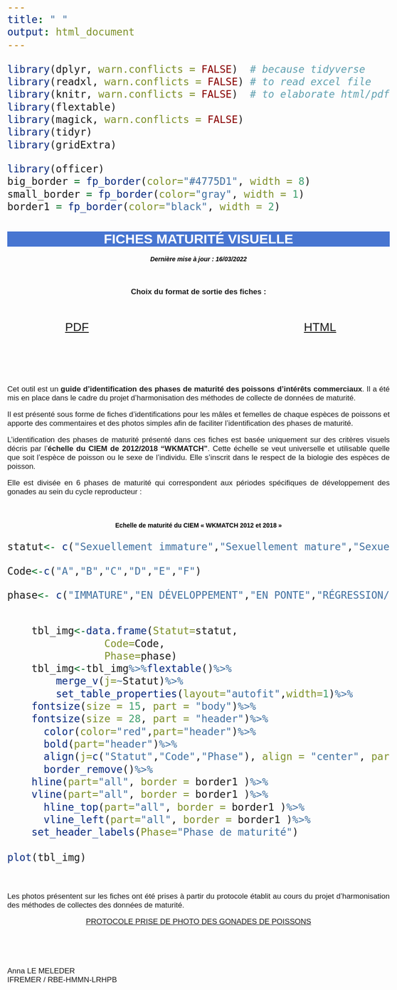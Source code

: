 ```yaml
---
title: " "
output: html_document
---
```

```r
library(dplyr, warn.conflicts = FALSE)  # because tidyverse
library(readxl, warn.conflicts = FALSE) # to read excel file
library(knitr, warn.conflicts = FALSE)  # to elaborate html/pdf
library(flextable)
library(magick, warn.conflicts = FALSE)
library(tidyr)
library(gridExtra)

library(officer)
big_border = fp_border(color="#4775D1", width = 8)
small_border = fp_border(color="gray", width = 1)
border1 = fp_border(color="black", width = 2)
```


<html>
<head>
<style media="all"> 
  body {
        /* to centre page on screen*/
        margin-left: auto;
        margin-right: auto;
        font-family: sans-serif;
        font-size: 20pt;
    }
    h1{
    color:white;
    font-size:30px;
    background-color:#4775D1;
    font-weight:700;
    text-align: center;
    }
    h2{
    font-size:25px;
    background-color:#E6E6FF;
    font-weight:600;
    }
    h3{
    color:black;
    font-size:14px;
    font-weight:900;
    font-weight: bold;
    }
    hr{
    color:#4775D1;
    height:8px;
    background-color:#4775D1;
    }
    h4{
    font-size:14px;
    color:black;
    }
    p{
    font-size:
    17px;
    }
    caption{
    font-weight:1000;
    line-height: 26pt;
    }
    </style>

<title>Page Title</title>


</head>

<body>

<h1>FICHES MATURITÉ VISUELLE</h1>

<center>

<h4>*Dernière mise à jour : 16/03/2022*</h4>

</center>

\

<center>

**Choix du format de sortie des fiches : **

</center>

\


:::::::::::::: {.columns}
::: {.column width="40%"}

<center>
[PDF](FRPDF.html)
</center>

:::
::: {.column width="20%"}

\

:::
::: {.column width="40%"}

<center>
[HTML](FRHTML.html)
</center>

:::
::::::::::::::

\

\


<div style="text-align: justify"> 
  Cet outil est un **guide d'identification des phases de maturité des poissons d'intérêts commerciaux**. Il a été mis en place dans le cadre du projet d'harmonisation des méthodes de collecte de données de maturité.

  Il est présenté sous forme de fiches d'identifications pour les mâles et femelles de chaque espèces de poissons et apporte des commentaires et des photos simples afin de faciliter l'identification des phases de maturité.

  L'identification des phases de maturité présenté dans ces fiches est basée uniquement sur des critères visuels décris par l'**échelle du CIEM de 2012/2018 "WKMATCH"**. Cette échelle se veut universelle et utilisable quelle que soit l'espèce de poisson ou le sexe de l'individu. Elle s'inscrit dans le respect de la biologie des espèces de poisson. 
  
  Elle est divisée en 6 phases de maturité qui correspondent aux périodes spécifiques de développement des gonades au sein du cycle reproducteur : 
</div>

\

<center>

<h3>Echelle de maturité du CIEM « WKMATCH 2012 et 2018 »</h3>

</center>

```r


statut<- c("Sexuellement immature","Sexuellement mature","Sexuellement mature","Sexuellement mature","Sexuellement mature","Sexuellement mature")

Code<-c("A","B","C","D","E","F")

phase<- c("IMMATURE","EN DÉVELOPPEMENT","EN PONTE","RÉGRESSION/RÉGÉNÉRATION","OMISSION DE PONTE","ANORMAL")


	tbl_img<-data.frame(Statut=statut,
			    Code=Code,
			    Phase=phase)
	tbl_img<-tbl_img%>%flextable()%>%
		merge_v(j=~Statut)%>%
		set_table_properties(layout="autofit",width=1)%>%
    fontsize(size = 15, part = "body")%>%
    fontsize(size = 28, part = "header")%>%
	  color(color="red",part="header")%>%
	  bold(part="header")%>%
	  align(j=c("Statut","Code","Phase"), align = "center", part = "all")%>%
	  border_remove()%>%
    hline(part="all", border = border1 )%>%
    vline(part="all", border = border1 )%>%
	  hline_top(part="all", border = border1 )%>%
	  vline_left(part="all", border = border1 )%>%
    set_header_labels(Phase="Phase de maturité")
	
plot(tbl_img)

```

\

<div style="text-align: justify">

  Les photos présentent sur les fiches ont été prises à partir du protocole établit au cours du projet d'harmonisation des méthodes de collectes des données de maturité.

<center>

[PROTOCOLE PRISE DE PHOTO DES GONADES DE POISSONS](FR_P.pdf)

</center>


\

\


Anna LE MELEDER  
IFREMER / RBE-HMMN-LRHPB


</div>


</body>
</html>





















